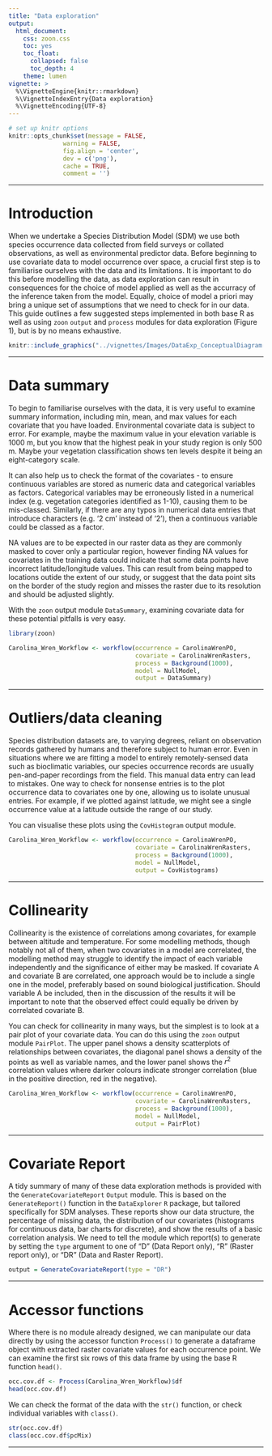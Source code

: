 ```yaml
---
title: "Data exploration"
output:
  html_document:
    css: zoon.css
    toc: yes
    toc_float:
      collapsed: false
      toc_depth: 4
    theme: lumen
vignette: >
  %\VignetteEngine{knitr::rmarkdown}
  %\VignetteIndexEntry{Data exploration}
  %\VignetteEncoding{UTF-8}
---
```


```r
# set up knitr options
knitr::opts_chunk$set(message = FALSE,
               warning = FALSE,
               fig.align = 'center',
               dev = c('png'),
               cache = TRUE, 
               comment = '')
```

<hr>

# Introduction

When we undertake a Species Distribution Model (SDM) we use both species occurrence data collected from field surveys or collated observations, as well as environmental predictor data. Before beginning to use covariate data to model occurrence over space, a crucial first step is to familiarise ourselves with the data and its limitations. It is important to do this before modelling the data, as data exploration can result in consequences for the choice of model applied as well as the accurracy of the inference taken from the model. Equally, choice of model a priori may bring a unique set of assumptions that we need to check for in our data. This guide outlines a few suggested steps implemented in both base R as well as using `zoon` `output` and `process` modules for data exploration (Figure 1), but is by no means exhaustive.

```r
knitr::include_graphics("../vignettes/Images/DataExp_ConceptualDiagram.png")
```

<hr>

# Data summary

To begin to familiarise ourselves with the data, it is very useful to examine summary information, including min, mean, and max values for each covariate that you have loaded. Environmental covariate data is subject to error. For example, maybe the maximum value in your elevation variable is 1000 m, but you know that the highest peak in your study region is only 500 m. Maybe your vegetation classification shows ten levels despite it being an eight-category scale. 

It can also help us to check the format of the covariates - to ensure continuous variables are stored as numeric data and categorical variables as factors. Categorical variables may be erroneously listed in a numerical index (e.g. vegetation categories identified as 1-10), causing them to be mis-classed. Similarly, if there are any typos in numerical data entries that introduce characters (e.g. '2 cm' instead of '2'), then a continuous variable could be classed as a factor. 

NA values are to be expected in our raster data as they are commonly masked to cover only a particular region, however finding NA values for covariates in the training data could indicate that some data points have incorrect latitude/longitude values. This can result from being mapped to locations outide the extent of our study, or suggest that the data point sits on the border of the study region and misses the raster due to its resolution and should be adjusted slightly.

With the `zoon` output module `DataSummary`, examining covariate data for these potential pitfalls is very easy. 

```r
library(zoon)
```

```r
Carolina_Wren_Workflow <- workflow(occurrence = CarolinaWrenPO,
                                   covariate = CarolinaWrenRasters,
                                   process = Background(1000),
                                   model = NullModel,
                                   output = DataSummary)
```

<hr>

# Outliers/data cleaning

Species distribution datasets are, to varying degrees, reliant on observation records gathered by humans and therefore subject to human error. Even in situations where we are fitting a model to entirely remotely-sensed data such as bioclimatic variables, our species occurrence records are usually pen-and-paper recordings from the field. This manual data entry can lead to mistakes. One way to check for nonsense entries is to the plot occurrence data to covariates one by one, allowing us to isolate unusual entries. For example, if we plotted against latitude, we might see a single occurrence value at a latitude outside the range of our study. 

You can visualise these plots using the `CovHistogram` output module. 

```r
Carolina_Wren_Workflow <- workflow(occurrence = CarolinaWrenPO,
                                   covariate = CarolinaWrenRasters,
                                   process = Background(1000),
                                   model = NullModel,
                                   output = CovHistograms)
```

<hr>

# Collinearity

Collinearity is the existence of correlations among covariates, for example between altitude and temperature. For some modelling methods, though notably not all of them, when two covariates in a model are correlated, the modelling method may struggle to identify the impact of each variable independently and the significance of either may be masked. If covariate A and covariate B are correlated, one approach would be to include a single one in the model, preferably based on sound biological justification. Should variable A be included, then in the discussion of the results it will be important to note that the observed effect could equally be driven by correlated covariate B. 

You can check for collinearity in many ways, but the simplest is to look at a pair plot of your covariate data. You can do this using the `zoon` output module `PairPlot`. The upper panel shows a density scatterplots of relationships between covariates, the diagonal panel shows a density of the points as well as variable names, and the lower panel shows the $r^2$ correlation values where darker colours indicate stronger correlation (blue in the positive direction, red in the negative).

```r
Carolina_Wren_Workflow <- workflow(occurrence = CarolinaWrenPO,
                                   covariate = CarolinaWrenRasters,
                                   process = Background(1000),
                                   model = NullModel,
                                   output = PairPlot)
```

<hr>

# Covariate Report
A tidy summary of many of these data exploration methods is provided with the `GenerateCovariateReport` `Output` module. This is based on the `GenerateReport()` function in the `DataExplorer` `R` package, but tailored specifically for SDM analyses. These reports show our data structure, the percentage of missing data, the distribution of our covariates (histograms for continuous data, bar charts for discrete), and show the results of a basic correlation analysis. We need to tell the module which report(s) to generate by setting the `type` argument to one of "D" (Data Report only), "R" (Raster report only), or "DR" (Data and Raster Report).

```r
output = GenerateCovariateReport(type = "DR")
```

<hr>

# Accessor functions
Where there is no module already designed, we can manipulate our data directly by using the accessor function `Process()` to generate a dataframe object with extracted raster covariate values for each occurrence point. We can examine the first six rows of this data frame by using the base R function `head()`. 

``` r
occ.cov.df <- Process(Carolina_Wren_Workflow)$df
head(occ.cov.df)
```

We can check the format of the data with the `str()` function, or check individual variables with `class()`. 

``` r
str(occ.cov.df)
class(occ.cov.df$pcMix)
```

<hr>

